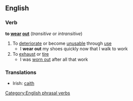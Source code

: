 ==English==
===Verb===
'''to [[wear]] [[out]]'''  (''transitive'' or ''intransitive'')
#To [[deteriorate]] or become [[unusable]] through [[use]]
#* I '''wear out''' my shoes quickly now that I walk to work
#To [[exhaust]] or [[tire]]
#* I was [[worn out]] after all that work

===Translations===
*Irish: [[caith]]

[[Category:English phrasal verbs]]